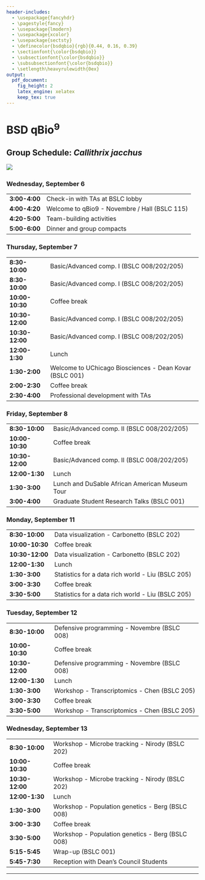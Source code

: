 ```yaml
---
header-includes:
  - \usepackage{fancyhdr}
  - \pagestyle{fancy}
  - \usepackage{lmodern}
  - \usepackage{xcolor}
  - \usepackage{sectsty}
  - \definecolor{bsdqbio}{rgb}{0.44, 0.16, 0.39}
  - \sectionfont{\color{bsdqbio}}
  - \subsectionfont{\color{bsdqbio}}
  - \subsubsectionfont{\color{bsdqbio}}
  - \setlength\heavyrulewidth{0ex}
output:
  pdf_document:
    fig_height: 2
    latex_engine: xelatex
    keep_tex: true
---
```

# BSD qBio$^9$ 

## Group Schedule: *Callithrix jacchus*
 ![](https://github.com/StefanoAllesina/BSD-QBio5/raw/master/logo_group/Callithrix_jacchus.png)     

### Wednesday, September 6 

------------------    ---------------------------------------------------------
**3:00-4:00**         Check-in with TAs at BSLC lobby                          
**4:00-4:20**         Welcome to qBio9 - Novembre / Hall (BSLC 115)            
**4:20-5:00**         Team-building activities                                 
**5:00-6:00**         Dinner and group compacts                                
------------------    ---------------------------------------------------------

### Thursday, September 7 

------------------    ---------------------------------------------------------
**8:30-10:00**        Basic/Advanced comp. I (BSLC 008/202/205)                
**8:30-10:00**        Basic/Advanced comp. I (BSLC 008/202/205)                
**10:00-10:30**       Coffee break                                             
**10:30-12:00**       Basic/Advanced comp. I (BSLC 008/202/205)                
**10:30-12:00**       Basic/Advanced comp. I (BSLC 008/202/205)                
**12:00-1:30**        Lunch                                                    
**1:30-2:00**         Welcome to UChicago Biosciences - Dean Kovar (BSLC 001)  
**2:00-2:30**         Coffee break                                             
**2:30-4:00**         Professional development with TAs                        
------------------    ---------------------------------------------------------

### Friday, September 8 

------------------    ---------------------------------------------------------
**8:30-10:00**        Basic/Advanced comp. II (BSLC 008/202/205)               
**10:00-10:30**       Coffee break                                             
**10:30-12:00**       Basic/Advanced comp. II (BSLC 008/202/205)               
**12:00-1:30**        Lunch                                                    
**1:30-3:00**          Lunch and DuSable African American Museum Tour          
**3:00-4:00**         Graduate Student Research Talks (BSLC 001)               
------------------    ---------------------------------------------------------

### Monday, September 11 

------------------    ---------------------------------------------------------
**8:30-10:00**        Data visualization - Carbonetto (BSLC 202)               
**10:00-10:30**       Coffee break                                             
**10:30-12:00**       Data visualization - Carbonetto (BSLC 202)               
**12:00-1:30**        Lunch                                                    
**1:30-3:00**         Statistics for a data rich world - Liu (BSLC 205)        
**3:00-3:30**         Coffee break                                             
**3:30-5:00**         Statistics for a data rich world - Liu (BSLC 205)        
------------------    ---------------------------------------------------------

### Tuesday, September 12 

------------------    ---------------------------------------------------------
**8:30-10:00**        Defensive programming - Novembre (BSLC 008)              
**10:00-10:30**       Coffee break                                             
**10:30-12:00**       Defensive programming - Novembre (BSLC 008)              
**12:00-1:30**        Lunch                                                    
**1:30-3:00**         Workshop - Transcriptomics - Chen (BSLC 205)             
**3:00-3:30**         Coffee break                                             
**3:30-5:00**         Workshop - Transcriptomics - Chen (BSLC 205)             
------------------    ---------------------------------------------------------

### Wednesday, September 13 

------------------    ---------------------------------------------------------
**8:30-10:00**        Workshop - Microbe tracking - Nirody (BSLC 202)          
**10:00-10:30**       Coffee break                                             
**10:30-12:00**       Workshop - Microbe tracking - Nirody (BSLC 202)          
**12:00-1:30**        Lunch                                                    
**1:30-3:00**         Workshop - Population genetics - Berg (BSLC 008)         
**3:00-3:30**         Coffee break                                             
**3:30-5:00**         Workshop - Population genetics - Berg (BSLC 008)         
**5:15-5:45**         Wrap-up (BSLC 001)                                       
**5:45-7:30**         Reception with Dean's Council Students                   
------------------    ---------------------------------------------------------



-------

